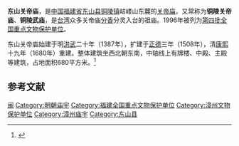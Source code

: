 {{coord|23|44|14|N|117|31|55|E|display=title|scale:10000}}
{{文物保护单位
| 级别 = 全国
| 名称 = 东山关帝庙
| 图片 = Temple of Guandi in Dongshan, Zhangzhou, Fujian, China.jpg
| 所在 = [[福建省|福建省]][[东山县|东山县]]
| 分类 = 古建筑
| 时代 = 明、清
| 编号 = [[第四批全国重点文物保护单位|第四批]]第126项
| 登录 = 1996年11月20日
}}
<mapframe latitude="23.7372" longitude="117.5318" zoom="16" width="280" height="300" align="right" />
'''东山关帝庙'''，是[[中国|中国]][[福建省|福建省]][[东山县|东山县]][[铜陵镇|铜陵镇]]岵嵝山东麓的[[关帝庙|关帝庙]]，又常称为'''铜陵关帝庙'''、'''铜陵武庙'''，是[[台湾|台湾]]众多关帝庙[[分香|分香]]分灵入台的祖庙。1996年被列为[[第四批全国重点文物保护单位|第四批全国重点文物保护单位]]。

东山关帝庙始建于明[[洪武|洪武]]二十年（1387年），扩建于[[正德_(明朝)|正德]]三年（1508年），清[[康熙|康熙]]十九年（1680年）重建。整体建筑坐西北朝东南，中轴线上有牌楼、中殿、主殿等建筑，占地面积680平方米。<ref>{{Cite book |title=全国重点文物保护单位·第一至第五批·第Ⅱ卷 |publisher=文物出版社 |year=2004 |isbn=7-5010-1525-2 |pages=192 }}</ref>

==参考文献==
{{reflist}}

{{福建全国重点文物保护单位}}

{{DEFAULTSORT:Dong}}
[[Category:中国关帝庙|闽]]
[[Category:明朝庙宇|Category:明朝庙宇]]
[[Category:福建全国重点文物保护单位|Category:福建全国重点文物保护单位]]
[[Category:漳州文物保护单位|Category:漳州文物保护单位]]
[[Category:漳州庙宇|Category:漳州庙宇]]
[[Category:东山县|Category:东山县]]